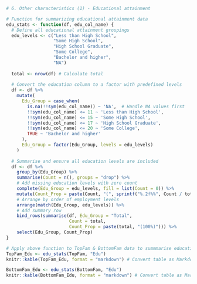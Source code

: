 ```r

# 6. Other characteristics (1) - Educational attainment

# Function for summarizing educational attainment data
edu_stats <- function(df, edu_col_name) {
  # Define all educational attainment groupings
  edu_levels <- c("Less than High School",
                  "Some High School",
                  "High School Graduate",
                  "Some College",
                  "Bachelor and higher",
                  "NA") 
  
  total <- nrow(df) # Calculate total 
  
  # Convert the education column to a factor with predefined levels
  df <- df %>%
    mutate(
      Edu_Group = case_when(
        is.na(!!sym(edu_col_name)) ~ 'NA',  # Handle NA values first
        !!sym(edu_col_name) <= 11 ~ 'Less than High School',
        !!sym(edu_col_name) <= 15 ~ 'Some High School',
        !!sym(edu_col_name) <= 17 ~ 'High School Graduate',
        !!sym(edu_col_name) <= 20 ~ 'Some College',
        TRUE ~ 'Bachelor and higher'
      ),
      Edu_Group = factor(Edu_Group, levels = edu_levels)
    )
  
  # Summarise and ensure all education levels are included
  df <- df %>%
    group_by(Edu_Group) %>%
    summarise(Count = n(), groups = "drop") %>%
    # Add missing education levels with zero count
    complete(Edu_Group = edu_levels, fill = list(Count = 0)) %>%  
    mutate(Count_Prop = paste(Count, "(", sprintf("%.2f%%", Count / total * 100), ")", sep = "")) %>%
    # Arrange by order of employment levels
    arrange(match(Edu_Group, edu_levels)) %>%  
    # Add summary row
    bind_rows(summarise(df, Edu_Group = "Total",
                        Count = total,
                        Count_Prop = paste(total, "(100%)"))) %>%
    select(Edu_Group, Count_Prop)
}

# Apply above function to TopFam & BottomFam data to summmarise educational attainment info
TopFam_Edu <- edu_stats(TopFam, "Edu")
knitr::kable(TopFam_Edu, format = "markdown") # Convert table as Markdown table

BottomFam_Edu <- edu_stats(BottomFam, "Edu")
knitr::kable(BottomFam_Edu, format = "markdown") # Convert table as Markdown table

```